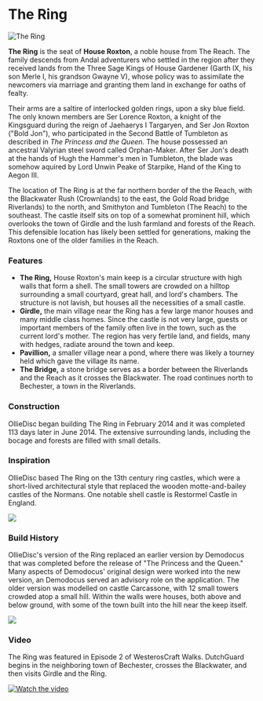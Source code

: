 

# The Ring

<Image
  src="https://cdn.sanity.io/images/1as7cn02/production/04481b214fd50f2846cef4e3b02eba1c620158d8-1920x1080.png?w=976&h=350&fit=crop&crop=center&auto=format"
  alt="The Ring"
  width={976}
  height={350}
/>

<ProjectDetails
  floatRight
  region="Reach"
  house="House Roxton"
  type="Keep"
  status="Completed"
  warp="/warp thering"
  projectLead="Discs, Demodocus"
  dateStarted="February 12, 2014"
  dateCompleted="February 12, 2014"
/>

**The Ring** is the seat of **House Roxton**, a noble house from The Reach. The family descends from Andal adventurers who settled in the region after they received lands from the Three Sage Kings of House Gardener (Garth IX, his son Merle I, his grandson Gwayne V), whose policy was to assimilate the newcomers via marriage and granting them land in exchange for oaths of fealty.

Their arms are a saltire of interlocked golden rings, upon a sky blue field. The only known members are Ser Lorence Roxton, a knight of the Kingsguard during the reign of Jaehaerys I Targaryen, and Ser Jon Roxton ("Bold Jon"), who participated in the Second Battle of Tumbleton as described in _The Princess and the Queen_. The house possessed an ancestral Valyrian steel sword called Orphan-Maker. After Ser Jon's death at the hands of Hugh the Hammer's men in Tumbleton, the blade was somehow aquired by Lord Unwin Peake of Starpike, Hand of the King to Aegon III.

The location of The Ring is at the far northern border of the the Reach, with the Blackwater Rush (Crownlands) to the east, the Gold Road bridge Riverlands) to the north, and Smithyton and Tumbleton (The Reach) to the southeast. The castle itself sits on top of a somewhat prominent hill, which overlooks the town of Girdle and the lush farmland and forests of the Reach. This defensible location has likely been settled for generations, making the Roxtons one of the older families in the Reach.

### Features

- **The Ring,** House Roxton's main keep is a circular structure with high walls that form a shell. The small towers are crowded on a hilltop surrounding a small courtyard, great hall, and lord's chambers. The structure is not lavish, but houses all the necessities of a small castle.
- **Girdle,** the main village near the Ring has a few large manor houses and many middle class homes. Since the castle is not very large, guests or important members of the family often live in the town, such as the current lord's mother. The region has very fertile land, and fields, many with hedges, radiate around the town and keep.
- **Pavillion,** a smaller village near a pond, where there was likely a tourney held which gave the village its name.
- **The Bridge,** a stone bridge serves as a border between the Riverlands and the Reach as it crosses the Blackwater. The road continues north to Bechester, a town in the Riverlands.

### Construction

OllieDisc began building The Ring in February 2014 and it was completed 113 days later in June 2014. The extensive surrounding lands, including the bocage and forests are filled with small details.

### Inspiration

OllieDisc based The Ring on the 13th century ring castles, which were a short-lived architectural style that replaced the wooden motte-and-bailey castles of the Normans. One notable shell castle is Restormel Castle in England.

![](https://cdn.sanity.io/images/1as7cn02/production/01c602d7d71ccba461537eb9465a5750b7702524-400x272.jpg)

### Build History

OllieDisc's version of the Ring replaced an earlier version by Demodocus that was completed before the release of "The Princess and the Queen." Many aspects of Demodocus' original design were worked into the new version, an Demodocus served an advisory role on the application. The older version was modelled on castle Carcassone, with 12 small towers crowded atop a small hill. Within the walls were houses, both above and below ground, with some of the town built into the hill near the keep itself.

![](https://cdn.sanity.io/images/1as7cn02/production/f13a55c32f1dadced9e45b46d516475f91dba03d-1366x706.png)

### Video

The Ring was featured in Episode 2 of WesterosCraft Walks. DutchGuard begins in the neighboring town of Bechester, crosses the Blackwater, and then visits Girdle and the Ring.

[![Watch the video](https://img.youtube.com/vi/I2uSdlY2s1c/0.jpg)](https://www.youtube.com/embed/I2uSdlY2s1c)
